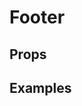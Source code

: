 
<Meta title="Pattern Library|Structure/Footer" component={Footer} />

# Footer
 
 
## Props 

<Props of={Footer} />

## Examples

<Preview>
    <Story name="Opaque Background">
        <Footer
            menus={data}
            copyrightText="©2020 British Film Institute. All rights reserved. Registered charity 287780"
        />
    </Story>
</Preview>
